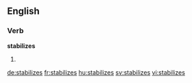 
==English==

===Verb===
'''stabilizes'''

# {{third-person singular of|stabilize}}

[[de:stabilizes]]
[[fr:stabilizes]]
[[hu:stabilizes]]
[[sv:stabilizes]]
[[vi:stabilizes]]